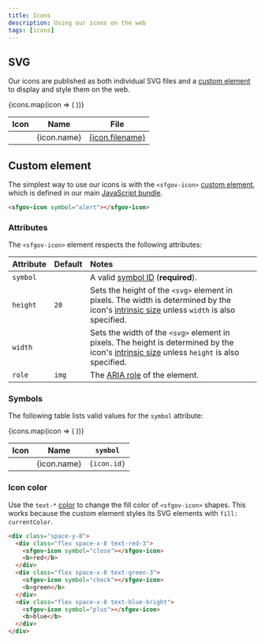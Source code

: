 ```yaml
---
title: Icons
description: Using our icons on the web
tags: [icons]
---
```



## SVG

Our icons are published as both individual SVG files and a [custom
element](#custom-element) to display and style them on the web.

<table>
  <thead>
    <tr>
      <th>Icon</th>
      <th>Name</th>
      <th>File</th>
    </tr>
  </thead>
  <tbody>
    {icons.map(icon => (
      <tr key={icon.id}>
        <td><sfgov-icon symbol={icon.id} /></td>
        <td>{icon.name}</td>
        <td><a href={publishedUrl(`dist/icons/${icon.filename}`)}>{icon.filename}</a></td>
      </tr>
    ))}
  </tbody>
</table>

## Custom element

The simplest way to use our icons is with the `<sfgov-icon>` [custom
element], which is defined in our main [JavaScript
bundle](/usage/javascript/).

```html live
<sfgov-icon symbol="alert"></sfgov-icon>
```

### Attributes

The `<sfgov-icon>` element respects the following attributes:

Attribute | Default | Notes
:--- | :--- | :---
`symbol` | | A valid [symbol ID](#symbols) (**required**).
`height` | `20` | Sets the height of the `<svg>` element in pixels. The width is determined by the icon's [intrinsic size] unless `width` is also specified.
`width` | | Sets the width of the `<svg>` element in pixels. The height is determined by the icon's [intrinsic size] unless `height` is also specified.
`role` | `img` | The [ARIA role] of the element.

### Symbols

The following table lists valid values for the `symbol` attribute:

<table>
  <thead>
    <tr>
      <th>Icon</th>
      <th>Name</th>
      <th><code>symbol</code></th>
    </tr>
  </thead>
  <tbody>
    {icons.map(icon => (
      <tr key={icon.id}>
        <td><sfgov-icon symbol={icon.id} /></td>
        <td>{icon.name}</td>
        <td><code>{icon.id}</code></td>
      </tr>
    ))}
  </tbody>
</table>

### Icon color

Use the `text-*` [color](/design/color/) to change the fill
color of `<sfgov-icon>` shapes. This works because the
custom element styles its SVG elements with `fill: currentColor`.

```html live
<div class="space-y-8">
  <div class="flex space-x-8 text-red-3">
    <sfgov-icon symbol="close"></sfgov-icon>
    <b>red</b>
  </div>
  <div class="flex space-x-8 text-green-3">
    <sfgov-icon symbol="check"></sfgov-icon>
    <b>green</b>
  </div>
  <div class="flex space-x-8 text-blue-bright">
    <sfgov-icon symbol="plus"></sfgov-icon>
    <b>blue</b>
  </div>
</div>
```

[custom element]: https://developer.mozilla.org/en-US/docs/Web/Web_Components/Using_custom_elements
[aria role]: https://developer.mozilla.org/en-US/docs/Web/Accessibility/ARIA/ARIA_Techniques#roles
[intrinsic size]: https://www.w3.org/Graphics/SVG/WG/wiki/Intrinsic_Sizing
